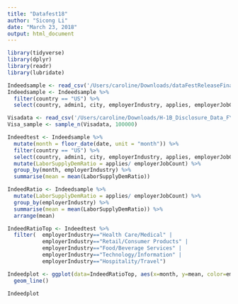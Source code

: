 ```yaml
---
title: "Datafest18"
author: "Sicong Li"
date: "March 23, 2018"
output: html_document
---
```


```r
library(tidyverse)
library(dplyr)
library(readr)
library(lubridate)
```

```r
Indeedsample <- read_csv('/Users/caroline/Downloads/dataFestReleaseFinal_3_23.csv')
Indeedsample <- Indeedsample %>%
  filter(country == "US") %>%
  select(country, admin1, city, employerIndustry, applies, employerJobCount, candStatusReviewedCount, jobagedays, date)

Visadata <- read_csv('/Users/caroline/Downloads/H-1B_Disclosure_Data_FY17.csv')
Visa_sample <- sample_n(Visadata, 100000)
```


```r
Indeedtest <- Indeedsample %>%
  mutate(month = floor_date(date, unit = "month")) %>%
  filter(country == "US") %>%
  select(country, admin1, city, employerIndustry, applies, employerJobCount, candStatusReviewedCount, jobagedays, month) %>%
  mutate(LaborSupplyDemRatio = applies/ employerJobCount) %>%
  group_by(month, employerIndustry) %>%
  summarise(mean = mean(LaborSupplyDemRatio)) 

```


```r
IndeedRatio <- Indeedsample %>%
  mutate(LaborSupplyDemRatio = applies/ employerJobCount) %>%
  group_by(employerIndustry) %>%
  summarise(mean = mean(LaborSupplyDemRatio)) %>%
  arrange(mean) 
```


```r
IndeedRatioTop <- Indeedtest %>%
  filter(  employerIndustry=="Health Care/Medical" | 
           employerIndustry=="Retail/Consumer Products" | 
           employerIndustry=="Food/Beverage Services" | 
           employerIndustry=="Technology/Information" | 
           employerIndustry=="Hospitality/Travel")

Indeedplot <- ggplot(data=IndeedRatioTop, aes(x=month, y=mean, color=employerIndustry, group = employerIndustry)) +
  geom_line()

Indeedplot
```
